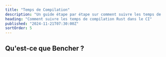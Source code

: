 ```yaml
---
title: "Temps de Compilation"
description: "Un guide étape par étape sur comment suivre les temps de compilation Rust dans le CI"
heading: "Comment suivre les temps de compilation Rust dans le CI"
published: "2024-11-21T07:30:00Z"
sortOrder: 5
---
```



<Intro
  lang="Rust"
/>

## Qu'est-ce que Bencher ?

<BencherIntro />

<Steps
  lang="Rust"
  flagUrl="/fr/docs/explanation/adapters/#%EF%B8%8F-build-time"
  adapterUrl="/fr/docs/explanation/adapters/#-json"
/>

<BuildTimeInner>
  <CargoBuild />
</BuildTimeInner>

<br />

<CallToAction />
